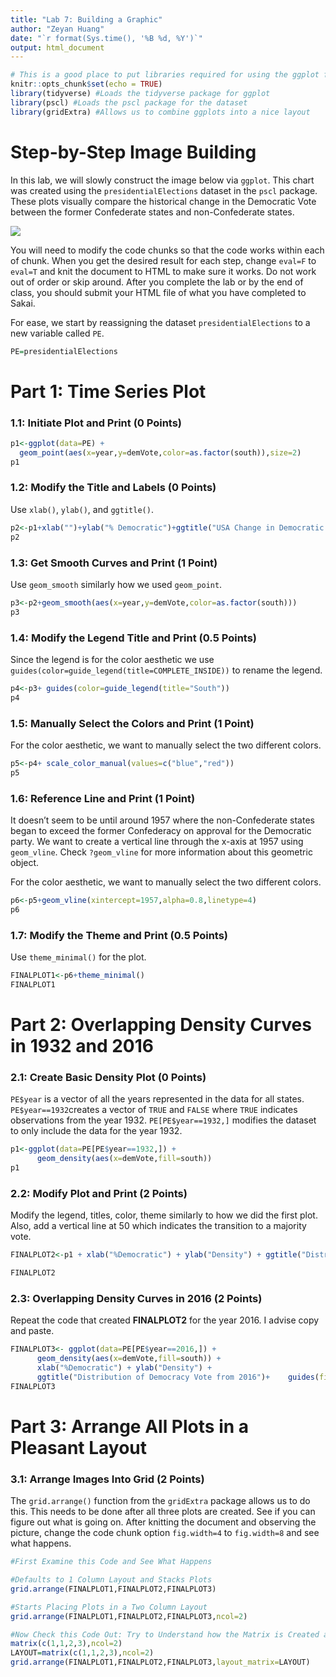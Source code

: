 ```yaml
---
title: "Lab 7: Building a Graphic"
author: "Zeyan Huang"
date: "`r format(Sys.time(), '%B %d, %Y')`"
output: html_document
---
```


```r
# This is a good place to put libraries required for using the ggplot function
knitr::opts_chunk$set(echo = TRUE)
library(tidyverse) #Loads the tidyverse package for ggplot
library(pscl) #Loads the pscl package for the dataset
library(gridExtra) #Allows us to combine ggplots into a nice layout

```

# Step-by-Step Image Building

In this lab, we will slowly construct the image below via `ggplot`. This chart was created using the `presidentialElections` dataset in the `pscl` package. These plots visually compare the historical change in the Democratic Vote between the former Confederate states and non-Confederate states.

<img src="finalplot.png" style="border:1;">

You will need to modify the code chunks so that the code works within each of chunk. When you get the desired result for each step, change `eval=F` to `eval=T` and knit the document to HTML to make sure it works. Do not work out of order or skip around. After you complete the lab or by the end of class, you should submit your HTML file of what you have completed to Sakai.

For ease, we start by reassigning the dataset `presidentialElections` to a new variable called `PE`.

```r
PE=presidentialElections
```


# Part 1: Time Series Plot

### 1.1: Initiate Plot and Print (0 Points)
```r
p1<-ggplot(data=PE) +
  geom_point(aes(x=year,y=demVote,color=as.factor(south)),size=2)
p1
```

### 1.2: Modify the Title and Labels (0 Points)

Use `xlab()`, `ylab()`, and `ggtitle()`.
```r
p2<-p1+xlab("")+ylab("% Democratic")+ggtitle("USA Change in Democratic Vote")
p2
```

### 1.3: Get Smooth Curves and Print (1 Point)

Use `geom_smooth` similarly how we used `geom_point`.
```r
p3<-p2+geom_smooth(aes(x=year,y=demVote,color=as.factor(south)))
p3
```

### 1.4: Modify the Legend Title and Print (0.5 Points)

Since the legend is for the color aesthetic we use `guides(color=guide_legend(title=COMPLETE_INSIDE))` to rename the legend.
```r
p4<-p3+ guides(color=guide_legend(title="South"))
p4
```


### 1.5: Manually Select the Colors and Print (1 Point)

For the color aesthetic, we want to manually select the two different colors.
```r
p5<-p4+ scale_color_manual(values=c("blue","red"))
p5
```


### 1.6: Reference Line and Print (1 Point)

It doesn't seem to be until around 1957 where the non-Confederate states began to exceed the former Confederacy on approval for the Democratic party. We want to create a vertical line through the x-axis at 1957  using `geom_vline`. Check `?geom_vline` for more information about this geometric object.

For the color aesthetic, we want to manually select the two different colors.
```r
p6<-p5+geom_vline(xintercept=1957,alpha=0.8,linetype=4)
p6
```

### 1.7: Modify the Theme and Print (0.5 Points)

Use `theme_minimal()` for the plot.
```r
FINALPLOT1<-p6+theme_minimal()
FINALPLOT1
```


# Part 2: Overlapping Density Curves in 1932 and 2016

### 2.1: Create Basic Density Plot (0 Points)

`PE$year` is a vector of all the years represented in the data for all states. `PE$year==1932`creates a vector of `TRUE` and `FALSE` where `TRUE` indicates observations from the year 1932. `PE[PE$year==1932,]` modifies the dataset to only include the data for the year 1932.

```r
p1<-ggplot(data=PE[PE$year==1932,]) +
      geom_density(aes(x=demVote,fill=south))
p1
```

### 2.2: Modify Plot and Print (2 Points)

Modify the legend, titles, color, theme similarly to how we did the first plot. Also, add a vertical line at 50 which indicates the transition to a majority vote.

```r
FINALPLOT2<-p1 + xlab("%Democratic") + ylab("Density") + ggtitle("Distribution of Democracy Vote from 1932")+ guides(fill=guide_legend(title="South"))+ scale_fill_manual(values=c("blue","red"))

FINALPLOT2
```

### 2.3: Overlapping Density Curves in 2016 (2 Points)

Repeat the code that created **FINALPLOT2** for the year 2016. I advise copy and paste. 

```r
FINALPLOT3<- ggplot(data=PE[PE$year==2016,]) +
      geom_density(aes(x=demVote,fill=south)) + 
      xlab("%Democratic") + ylab("Density") + 
      ggtitle("Distribution of Democracy Vote from 2016")+    guides(fill=guide_legend(title="South"))+ scale_fill_manual(values=c("blue","red"))
FINALPLOT3
```


# Part 3: Arrange All Plots in a Pleasant Layout

### 3.1: Arrange Images Into Grid (2 Points)

The `grid.arrange()` function from the `gridExtra` package allows us to do this. This needs to be done after all three plots are created. See if you can figure out what is going on. After knitting the document and observing the picture, change the code chunk option `fig.width=4` to `fig.width=8` and see what happens.

```r
#First Examine this Code and See What Happens

#Defaults to 1 Column Layout and Stacks Plots
grid.arrange(FINALPLOT1,FINALPLOT2,FINALPLOT3) 

#Starts Placing Plots in a Two Column Layout
grid.arrange(FINALPLOT1,FINALPLOT2,FINALPLOT3,ncol=2) 

#Now Check this Code Out: Try to Understand how the Matrix is Created and How the Layout is Controlled by the Matrix. Modify It to Get What I created
matrix(c(1,1,2,3),ncol=2)
LAYOUT=matrix(c(1,1,2,3),ncol=2)
grid.arrange(FINALPLOT1,FINALPLOT2,FINALPLOT3,layout_matrix=LAYOUT)
```







